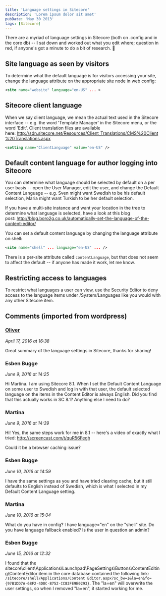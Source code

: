 ```yaml
---
title: 'Language settings in Sitecore'
description: 'Lorem ipsum dolor sit amet'
pubDate: 'May 30 2013'
tags: [Sitecore]
---
```


There are a myriad of language settings in Sitecore (both on .config and in the core db) -- I sat down and worked out what you edit where; question in red, if anyone's got a minute to do a bit of research. 🙂

## Site language as seen by visitors

To determine what the default language is for visitors accessing your site, change the language attribute on the appropriate site node in web config:

```xml
<site name="website" language="en-US" ... >
```

## Sitecore client language

When we say client language, we mean the actual text used in the Sitecore interface -- e.g. the word 'Template Manager' in the Sitecore menu, or the word 'Edit'. Client translation files are available here: http://sdn.sitecore.net/Resources/Client_Translations/CMS%20Client%20Translations.aspx

```xml
<setting name="ClientLanguage" value="en-US" />
```

## Default content language for author logging into Sitecore

You can determine what language should be selected by default on a per user basis -- open the User Manager, edit the user, and change the Default Content Language -- e.g. Sven might want Swedish to be his default selection, Maria might want Turkish to be her default selection.

If you have a multi-site instance and want your location in the tree to determine what language is selected, have a look at this blog post: http://blog.boro2g.co.uk/automatically-set-the-language-of-the-content-editor/

You can set a default content language by changing the language attribute on shell:

```xml
<site name="shell" ... language="en-US" ... />
```

There is a per-site attribute called `contentLanguage`, but that does not seem to affect the default -- if anyone has made it work, let me know.

## Restricting access to languages

To restrict what languages a user can view, use the Security Editor to deny access to the language items under /System/Languages like you would with any other Sitecore item.


<div class="comments">

## Comments (imported from wordpress)

### [Oliver](http://haberei.wordpress.com/)

_April 17, 2016 at 16:38_

Great summary of the language settings in Sitecore, thanks for sharing!

### Esben Bugge

_June 9, 2016 at 14:25_

Hi Martina. I am using Sitecore 8.1. When I set the Default Content Language on some user to Swedish and log in with that user, the default selected language on the items in the Content Editor is always English. Did you find that this actually works in SC 8.1? Anything else I need to do?

### Martina

_June 9, 2016 at 14:39_

Hi! Yes, the same steps work for me in 8.1 -- here's a video of exactly what I tried: http://screencast.com/t/quR56Fegh

Could it be a browser caching issue?

### Esben Bugge

_June 10, 2016 at 14:59_

I have the same settings as you and have tried clearing cache, but it still defaults to English instead of Swedish, which is what I selected in my Default Content Language setting.

### Martina

_June 10, 2016 at 15:04_

What do you have in config? I have language="en" on the "shell" site. Do you have language fallback enabled? Is the user in question an admin?

### Esben Bugge

_June 15, 2016 at 12:32_

I found that the sitecore\client\Applications\Launchpad\PageSettings\Buttons\ContentEditing\ContentEditor item in the core database contained the following link: `/sitecore/shell/Applications/Content Editor.aspx?sc_bw=1&la=en&fo={97B1DD7A-68F2-4D8C-8752-CC83FE9E0293}`. The "la=en" will overwrite the user settings, so when I removed "la=en", it started working for me.

</div>